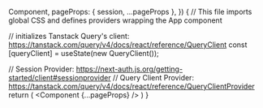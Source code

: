  

  Component, 
  pageProps: { session, ...pageProps }, 
}) {
  // This file imports global CSS and defines providers wrapping the App component
  
  // initializes Tanstack Query's client: https://tanstack.com/query/v4/docs/react/reference/QueryClient
  const [queryClient] = useState(new QueryClient());

  // Session Provider: https://next-auth.js.org/getting-started/client#sessionprovider
  // Query Client Provider: https://tanstack.com/query/v4/docs/react/reference/QueryClientProvider
  return (
    <SessionProvider session={session}>
      <QueryClientProvider client={queryClient}>
        <ReactQueryDevtools initialIsOpen={false} />
          <ThemeProvider attribute="class">
            <Component {...pageProps} />
          </ThemeProvider>
      </QueryClientProvider>
    </SessionProvider>
  )
}
